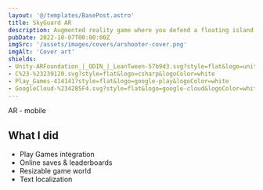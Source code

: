 ```yaml
---
layout: '@/templates/BasePost.astro'
title: SkyGuard AR
description: Augmented reality game where you defend a floating island from incoming enemies.
pubDate: 2022-10-07T00:00:00Z
imgSrc: '/assets/images/covers/arshooter-cover.png'
imgAlt: 'Cover art'
shields:
- Unity-ARFoundation_|_ODIN_|_LeanTween-57b9d3.svg?style=flat&logo=unity
- C%23-%23239120.svg?style=flat&logo=csharp&logoColor=white
- Play_Games-414141?style=flat&logo=google-play&logoColor=white
- GoogleCloud-%234285F4.svg?style=flat&logo=google-cloud&logoColor=white
---
```


AR - mobile

<StoreLinkBanner
  gitHubUrl=''
  playStoreUrl='https://play.google.com/store/apps/details?id=com.ironcuttergames.arshooter'
  itchUrl=''
/>

<ProjectDetails
  role='All'
  company='Solo'
  platforms='Android'
  time=''
/>

## What I did

- Play Games integration
- Online saves & leaderboards
- Resizable game world
- Text localization

